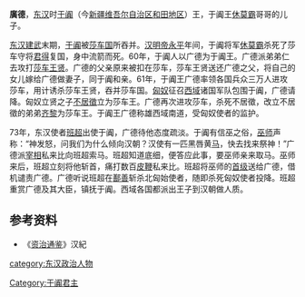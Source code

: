 '''廣德'''，[[东汉|东汉]]时[[于阗|于阗]]（今[[新疆维吾尔自治区|新疆维吾尔自治区]][[和田地区|和田地区]]）王，于阗王[[休莫霸|休莫霸]]哥哥的儿子。

[[东汉|东汉]][[建武_(东汉)|建武]]末期，[[于阗|于阗]]被[[莎车国|莎车国]]所吞并。[[汉明帝|汉明帝]][[永平|永平]]年间，于阗将军[[休莫霸|休莫霸]]杀死了莎车守将[[君得|君得]]复国，身中流箭而死。60年，于阗人以广德为于阗王。广德派弟弟仁去攻打[[莎车王贤|莎车王贤]]。广德的父亲原来被扣在莎车，莎车王贤送还广德之父，将自己的女儿嫁给广德做妻子，同于阗和亲。61年，于阗王广德率领各国兵众三万人进攻莎车，用计诱杀莎车王贤，吞并莎车国。[[匈奴|匈奴]]征召[[西域|西域]]诸国军队包围于阗，广德请降。匈奴立贤之子[[不居徵|不居徵]]立为莎车王。广德再次进攻莎车，杀死不居徵，改立不居徵的弟弟[[齐黎|齐黎]]为莎车王。于阗王广德称雄西域南道，受匈奴使者的监护。

73年，东汉使者[[班超|班超]]出使于阗，广德待他态度疏淡。于阗有信巫之俗，[[巫师|巫师]]声称：“神发怒，问我们为什么倾向汉朝？汉使有一匹黑唇黄[[马|马]]，快去找来祭神！”广德派[[宰相|宰相]]私来比向班超索马。班超知道底细，便答应此事，要巫师亲来取马。巫师来后，班超立刻将他斩首，痛打数百[[皮鞭|皮鞭]]私来比。班超将巫师的[[首级|首级]]送给广德，借机谴责广德。广德听说班超在[[鄯善|鄯善]]斩杀北匈始使者，随即杀死匈奴使者投降。班超重赏广德及其大臣，镇抚于阗。西域各国都派出王子到汉朝做人质。

==参考资料==
*《[[资治通鉴|资治通鉴]]》汉紀

{{start box}}
{{s-before|[[休莫霸|休莫霸]]}}
{{s-title|[[于阗|于阗]][[国王|国王]]|60年—？}}
{{s-after|[[放前|放前]]}}
{{end box}}

[[Category:于阗君主|Category:于阗君主]]
[[category:东汉政治人物|category:东汉政治人物]]